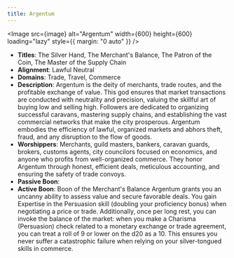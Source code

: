 ```yaml
---
title: Argentum
---
```



<Image src={image} alt="Argentum" width={600} height={600} loading="lazy" style={{ margin: "0 auto" }} />

- **Titles**: The Silver Hand, The Merchant's Balance, The Patron of the Coin, The Master of the Supply Chain
- **Alignment**: Lawful Neutral
- **Domains**: Trade, Travel, Commerce
- **Description**: Argentum is the deity of merchants, trade routes, and the profitable exchange of value. This god ensures that market transactions are conducted with neutrality and precision, valuing the skillful art of buying low and selling high. Followers are dedicated to organizing successful caravans, mastering supply chains, and establishing the vast commercial networks that make the city prosperous. Argentum embodies the efficiency of lawful, organized markets and abhors theft, fraud, and any disruption to the flow of goods.
- **Worshippers**: Merchants, guild masters, bankers, caravan guards, brokers, customs agents, city councilors focused on economics, and anyone who profits from well-organized commerce. They honor Argentum through honest, efficient deals, meticulous accounting, and ensuring the safety of trade convoys.
- **Passive Boon**:
- **Active Boon**: Boon of the Merchant's Balance Argentum grants you an uncanny ability to assess value and secure favorable deals. You gain Expertise in the Persuasion skill (doubling your proficiency bonus) when negotiating a price or trade. Additionally, once per long rest, you can invoke the balance of the market: when you make a Charisma (Persuasion) check related to a monetary exchange or trade agreement, you can treat a roll of 9 or lower on the d20 as a 10. This ensures you never suffer a catastrophic failure when relying on your silver-tongued skills in commerce.
